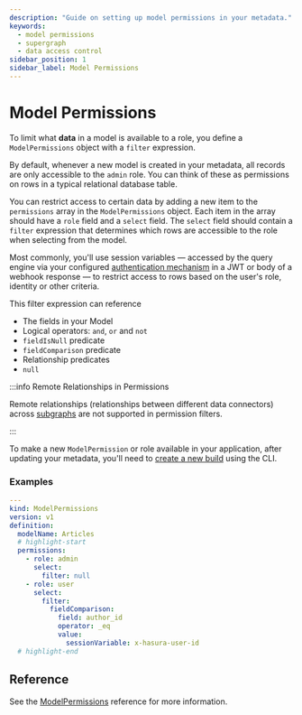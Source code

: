 ```yaml
---
description: "Guide on setting up model permissions in your metadata."
keywords:
  - model permissions
  - supergraph
  - data access control
sidebar_position: 1
sidebar_label: Model Permissions
---
```


# Model Permissions

To limit what **data** in a model is available to a role, you define a `ModelPermissions` object with a `filter`
expression.

By default, whenever a new model is created in your metadata, all records are only accessible to the `admin` role. You
can think of these as permissions on rows in a typical relational database table.

You can restrict access to certain data by adding a new item to the `permissions` array in the `ModelPermissions`
object. Each item in the array should have a `role` field and a `select` field. The `select` field should contain a
`filter` expression that determines which rows are accessible to the role when selecting from the model.

Most commonly, you'll use session variables — accessed by the query engine via your configured
[authentication mechanism](/auth/index.mdx) in a JWT or body of a webhook response — to restrict access to rows based on
the user's role, identity or other criteria.

This filter expression can reference

- The fields in your Model
- Logical operators: `and`, `or` and `not`
- `fieldIsNull` predicate
- `fieldComparison` predicate
- Relationship predicates
- `null`

:::info Remote Relationships in Permissions

Remote relationships (relationships between different data connectors) across
[subgraphs](/project-configuration/subgraphs/index.mdx) are not supported in permission filters.

:::

To make a new `ModelPermission` or role available in your application, after updating your metadata, you'll need to
[create a new build](/reference/cli/commands/ddn_supergraph_build_local.mdx) using the CLI.

### Examples

```yaml title="Allow admin to access all rows in the Articles model but allow user to access rows where the author_id field matches the user id session variable. Basically, their own articles."
---
kind: ModelPermissions
version: v1
definition:
  modelName: Articles
  # highlight-start
  permissions:
    - role: admin
      select:
        filter: null
    - role: user
      select:
        filter:
          fieldComparison:
            field: author_id
            operator: _eq
            value:
              sessionVariable: x-hasura-user-id
  # highlight-end
```

## Reference

See the [ModelPermissions](/reference/metadata-reference/permissions.mdx) reference for more information.
